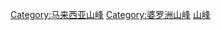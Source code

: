 {{Catnav|页面分类|……|马来西亚山峰}}
{{Catnav|页面分类|……|婆罗洲山峰}}
{{Catnav|页面分类|……|沙巴}}

[[Category:马来西亚山峰|Category:马来西亚山峰]]
[[Category:婆罗洲山峰|Category:婆罗洲山峰]]
[[Category:沙巴地理|山峰]]